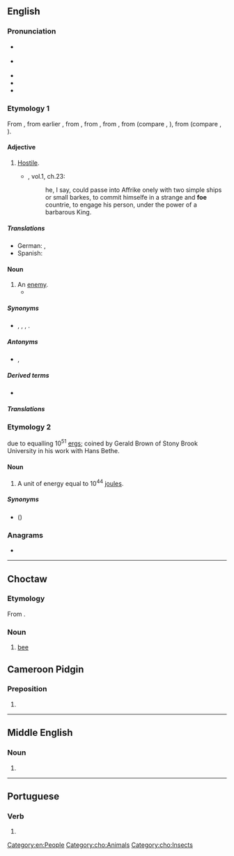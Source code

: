 {{also|FOE|FoE|föe|fo'e|fö}}
==English==

===Pronunciation===
* {{a|RP}} {{IPA|en|/fəʊ/}}
* {{a|GenAm}} {{IPA|en|/foʊ/}}
* {{audio|en|en-us-foe.ogg|Audio (US)}}
* {{rhymes|en|əʊ|s=1}}
* {{homophones|en|faux}}

===Etymology 1===
{{root|en|ine-pro|*peyḱ-|id=hostile}}
From {{inh|en|enm|fo||foe; hostile}}, from earlier {{m|enm|ifo||foe}}, from {{inh|en|ang|ġefāh||enemy}}, from {{m|ang|fāh||hostile}}, from {{inh|en|gmw-pro|*faih}}, from {{inh|en|gem-pro|*faihaz}} (compare {{cog|ofs|fāch||punishable}}, {{cog|gmh|gevēch||feuder}}), from {{der|en|ine-pro|*peyḱ-|id=hostile|*peyk/ḱ-|to hate, be hostile}} (compare {{cog|mga|óech||enemy, fiend}}, {{cog|lt|pìktas||evil}}).

====Adjective====
{{en-adj|?}}

# {{lb|en|obsolete}} [[hostile|Hostile]].
#* {{RQ:Montaigne Florio Essayes}}, vol.1, ch.23:
#*: he, I say, could passe into Affrike onely with two simple ships or small barkes, to commit himselfe in a strange and '''foe''' countrie, to engage his person, under the power of a barbarous King{{nb...}}.

=====Translations=====
{{trans-top|hostile}}
* German: {{t+|de|gegnerisch}}, {{t+|de|feindlich}}
* Spanish: {{t+|es|rival}}
{{trans-bottom}}

====Noun====
{{en-noun}}

# An [[enemy]].
#* {{quote-journal|en|date=2013-06-29|volume=407|issue=8842|page=55|magazine={{w|The Economist}}
|title=[http://www.economist.com/news/international/21580191-edward-snowdens-odyssey-leaves-america-nonplussed-and-its-allies-dismayed-russia-china Travels and travails]
|passage=Even without hovering drones, a lurking assassin, a thumping score and a denouement, the real-life story of Edward Snowden, a rogue spy on the run, could be straight out of the cinema. But, as with Hollywood, the subplots and exotic locations may distract from the real message: America’s discomfort and its '''foes’''' glee.}}

=====Synonyms=====
* {{sense|enemy}} {{l|en|adversary}}, {{l|en|enemy}}, {{l|en|opponent}}, {{l|en|foe}}.

=====Antonyms=====
* {{sense|enemy}} {{l|en|ally}}, {{l|en|friend}}

=====Derived terms=====
* {{l|en|befoe}}

=====Translations=====
{{trans-see|enemy}}

===Etymology 2===
{{wikipedia|foe (unit)}}
{{acronym of|en|[ten to the power of] [[fifty-one]] [[erg]]s|dot=,}} due to equalling 10<sup>51</sup> [[erg]]s; coined by Gerald Brown of Stony Brook University in his work with Hans Bethe.

====Noun====
{{en-noun}}

# A unit of energy equal to 10<sup>44</sup> [[joule]]s.

=====Synonyms=====
* {{l|en|bethe}} ({{l|en|B}})

===Anagrams===
* {{anagrams|en|a=efo|EFO|EOF|OEF}}

[[Category:en:People]]

----
==Choctaw==

===Etymology===
From {{bor|cho|en|bee}}.

===Noun===
{{head|cho|noun}}

# [[bee]]

[[Category:cho:Animals]]
[[Category:cho:Insects]]

==Cameroon Pidgin==

===Preposition===
{{head|wes|preposition}}

# {{alt sp|wes|for}}

----

==Middle English==

===Noun===
{{head|enm|noun}}

# {{alt form|enm|fo}}

----

==Portuguese==

===Verb===
{{head|pt|verb form}}

# {{obsolete spelling of|pt|foi}}